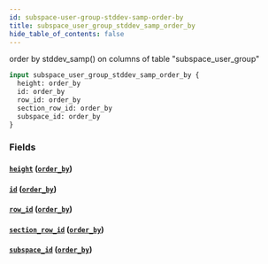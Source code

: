 ```yaml
---
id: subspace-user-group-stddev-samp-order-by
title: subspace_user_group_stddev_samp_order_by
hide_table_of_contents: false
---
```


order by stddev_samp() on columns of table "subspace_user_group"

```graphql
input subspace_user_group_stddev_samp_order_by {
  height: order_by
  id: order_by
  row_id: order_by
  section_row_id: order_by
  subspace_id: order_by
}
```

### Fields

#### [`height`](#) ([`order_by`](../enums/order-by))

#### [`id`](#) ([`order_by`](../enums/order-by))

#### [`row_id`](#) ([`order_by`](../enums/order-by))

#### [`section_row_id`](#) ([`order_by`](../enums/order-by))

#### [`subspace_id`](#) ([`order_by`](../enums/order-by))
